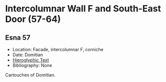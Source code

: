 # Intercolumnar Wall F and South-East Door (57-64) {-}

## Esna 57 {-}

<style>
  .col2 {
    columns: 2 300px;         /* number of columns and width in pixels*/
    -webkit-columns: 2 300px; /* chrome, safari */
    -moz-columns: 2 300px;    /* firefox */
    -webkit-column-break-inside: avoid;
    -page-break-inside: avoid;
    -break-inside: avoid;
  }

</style>


- Location: Facade, intercolumnar F, corniche
- Date: Domitian
- [Hieroglyphic Text](https://www.ifao.egnet.net/uploads/publications/enligne/Temples-Esna002.pdf#page=199){target="_blank"}
- Bibliography: None

Cartouches of Domitian.
